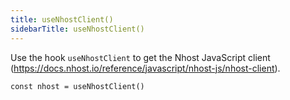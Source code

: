 ```yaml
---
title: useNhostClient()
sidebarTitle: useNhostClient()
---
```


Use the hook `useNhostClient` to get the Nhost JavaScript client (https://docs.nhost.io/reference/javascript/nhost-js/nhost-client).

```tsx
const nhost = useNhostClient()
```
